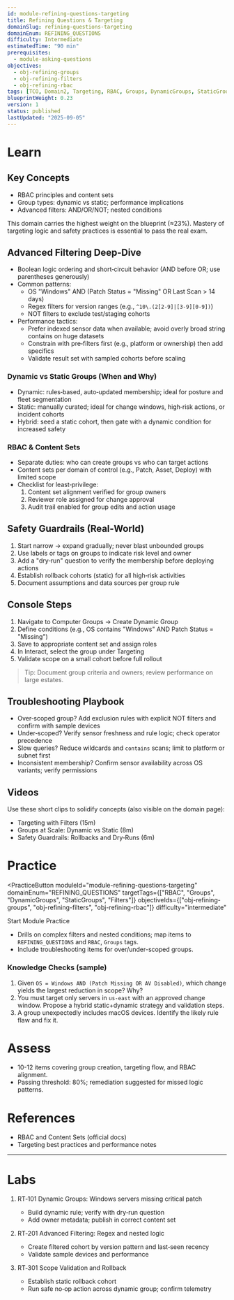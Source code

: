 ```yaml
---
id: module-refining-questions-targeting
title: Refining Questions & Targeting
domainSlug: refining-questions-targeting
domainEnum: REFINING_QUESTIONS
difficulty: Intermediate
estimatedTime: "90 min"
prerequisites:
  - module-asking-questions
objectives:
  - obj-refining-groups
  - obj-refining-filters
  - obj-refining-rbac
tags: [TCO, Domain2, Targeting, RBAC, Groups, DynamicGroups, StaticGroups, Filters]
blueprintWeight: 0.23
version: 1
status: published
lastUpdated: "2025-09-05"
---
```


# Learn

## Key Concepts

- RBAC principles and content sets
- Group types: dynamic vs static; performance implications
- Advanced filters: AND/OR/NOT; nested conditions

<InfoBox title="Exam Relevance">
  This domain carries the highest weight on the blueprint (≈23%). Mastery of
  targeting logic and safety practices is essential to pass the real exam.
</InfoBox>

## Advanced Filtering Deep‑Dive

- Boolean logic ordering and short‑circuit behavior (AND before OR; use parentheses generously)
- Common patterns:
  - OS "Windows" AND (Patch Status = "Missing" OR Last Scan > 14 days)
  - Regex filters for version ranges (e.g., `^10\.(2[2-9]|[3-9][0-9])`)
  - NOT filters to exclude test/staging cohorts
- Performance tactics:
  - Prefer indexed sensor data when available; avoid overly broad string contains on huge datasets
  - Constrain with pre‑filters first (e.g., platform or ownership) then add specifics
  - Validate result set with sampled cohorts before scaling

### Dynamic vs Static Groups (When and Why)

- Dynamic: rules‑based, auto‑updated membership; ideal for posture and fleet segmentation
- Static: manually curated; ideal for change windows, high‑risk actions, or incident cohorts
- Hybrid: seed a static cohort, then gate with a dynamic condition for increased safety

### RBAC & Content Sets

- Separate duties: who can create groups vs who can target actions
- Content sets per domain of control (e.g., Patch, Asset, Deploy) with limited scope
- Checklist for least‑privilege:
  1. Content set alignment verified for group owners
  2. Reviewer role assigned for change approval
  3. Audit trail enabled for group edits and action usage

## Safety Guardrails (Real‑World)

1. Start narrow → expand gradually; never blast unbounded groups
2. Use labels or tags on groups to indicate risk level and owner
3. Add a "dry‑run" question to verify the membership before deploying actions
4. Establish rollback cohorts (static) for all high‑risk activities
5. Document assumptions and data sources per group rule

## Console Steps

1. Navigate to Computer Groups → Create Dynamic Group
2. Define conditions (e.g., OS contains "Windows" AND Patch Status = "Missing")
3. Save to appropriate content set and assign roles
4. In Interact, select the group under Targeting
5. Validate scope on a small cohort before full rollout

> Tip: Document group criteria and owners; review performance on large estates.

## Troubleshooting Playbook

- Over‑scoped group? Add exclusion rules with explicit NOT filters and confirm with sample devices
- Under‑scoped? Verify sensor freshness and rule logic; check operator precedence
- Slow queries? Reduce wildcards and `contains` scans; limit to platform or subnet first
- Inconsistent membership? Confirm sensor availability across OS variants; verify permissions

## Videos

Use these short clips to solidify concepts (also visible on the domain page):

- Targeting with Filters (15m)
- Groups at Scale: Dynamic vs Static (8m)
- Safety Guardrails: Rollbacks and Dry‑Runs (6m)

# Practice

<PracticeButton
  moduleId="module-refining-questions-targeting"
  domainEnum="REFINING_QUESTIONS"
  targetTags={["RBAC", "Groups", "DynamicGroups", "StaticGroups", "Filters"]}
  objectiveIds={["obj-refining-groups", "obj-refining-filters", "obj-refining-rbac"]}
  difficulty="intermediate"
>
  Start Module Practice
</PracticeButton>

- Drills on complex filters and nested conditions; map items to `REFINING_QUESTIONS` and `RBAC`, `Groups` tags.
- Include troubleshooting items for over/under-scoped groups.

### Knowledge Checks (sample)

1. Given `OS = Windows AND (Patch Missing OR AV Disabled)`, which change yields the largest
   reduction in scope? Why?
2. You must target only servers in `us-east` with an approved change window. Propose a hybrid
   static+dynamic strategy and validation steps.
3. A group unexpectedly includes macOS devices. Identify the likely rule flaw and fix it.

# Assess

- 10-12 items covering group creation, targeting flow, and RBAC alignment.
- Passing threshold: 80%; remediation suggested for missed logic patterns.

# References

- RBAC and Content Sets (official docs)
- Targeting best practices and performance notes

---

# Labs

1) RT‑101 Dynamic Groups: Windows servers missing critical patch
   - Build dynamic rule; verify with dry‑run question
   - Add owner metadata; publish in correct content set

2) RT‑201 Advanced Filtering: Regex and nested logic
   - Create filtered cohort by version pattern and last‑seen recency
   - Validate sample devices and performance

3) RT‑301 Scope Validation and Rollback
   - Establish static rollback cohort
   - Run safe no‑op action across dynamic group; confirm telemetry
